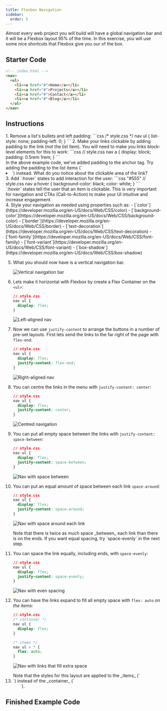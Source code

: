 ```yaml
---
title: Flexbox Navigation
sidebar:
  order: 5
---
```


Almost every web project you will build will have a global navigation bar and it will be a Flexbox layout 95% of the time. In this exercise, you will use some nice shortcuts that Flexbox give you our of the box.

## Starter Code
```html
<!-- index.html -->
<nav>
  <ul>
    <li><a href="#">Home</a></li>
    <li><a href="#">Projects</a></li>
    <li><a href="#">Contact</a></li>
    <li><a href="#">Blog</a></li>
  </ul>
</nav>
```

## Instructions
<Steps>
1. Remove a list's bullets and left padding:
    ```css
    /* style.css */
    nav ul {
      list-style: none;
      padding-left: 0;
    }
    ```
2. Make your links clickable by adding padding to the link (not the list item). You will need to make you links block-level elements for this to work:
    ```css
    // style.css
    nav a {
      display: block;
      padding: 0.5rem 1rem;
    }
    ``` 
    <Aside type="caution" title="Adding padding to the right container">
      In the above example code, we've added padding to the anchor tag. Try adding the padding to the list items (`<li>`) instead. What do you notice about the clickable area of the link?
    </Aside>
3. Add `:hover` states to add interaction for the user:
    ```css "#555"
    // style.css
    nav a:hover {
      background-color: black;
      color: white;
    }
    ```
    <Aside type="note" title="Making things clickable">
      `:hover` states tell the user that an item is clickable. This is very important for navigation and CTAs (Call-to-Action) to make your UI intuitive and increase engagement.
    </Aside>
4. Style your navigation as needed using properties such as:
    - [`color`](https://developer.mozilla.org/en-US/docs/Web/CSS/color)
    - [`background-color`](https://developer.mozilla.org/en-US/docs/Web/CSS/background-color)
    - [`border`](https://developer.mozilla.org/en-US/docs/Web/CSS/border)
    - [`text-decoration`](https://developer.mozilla.org/en-US/docs/Web/CSS/text-decoration)
    - [`font-family`](https://developer.mozilla.org/en-US/docs/Web/CSS/font-family)
    - [`font-variant`](https://developer.mozilla.org/en-US/docs/Web/CSS/font-variant)
    - [`box-shadow`](https://developer.mozilla.org/en-US/docs/Web/CSS/box-shadow)

5. What you should now have is a vertical navigation bar. 

    ![Vertical navigation bar](../../../assets/images/flexbox/vertical-nav.png)
6. Lets make it horizontal with Flexbox by create a Flex Container on the `<ul>`:
    ```css
    // style.css
    nav ul {
      display: flex;
    }
    ```

    ![Left-aligned nav](../../../assets/images/flexbox/flex-default.png)
6. Now we can use `justify-content` to arrange the buttons in a number of pre-set layouts. First lets send the links to the far right of the page with `flex-end`:
    ```css {4}
    // style.css
    nav ul {
      display: flex;
      justify-content: flex-end;
    }
    ```

    ![Right-aligned nav](../../../assets/images/flexbox/flex-end.png)
7. You can centre the links in the menu with `justify-content: center`:
    ```css "center"
    // style.css
    nav ul {
      display: flex;
      justify-content: center;
    }
    ```

    ![Centred navigation](../../../assets/images/flexbox/justify-centre.png)

8. You can put all empty space between the links with `justify-content: space-between`:
    ```css "space-between"
    // style.css
    nav ul {
      display: flex;
      justify-content: space-between;
    }
    ```

    ![Nav with space between](../../../assets/images/flexbox/space-between.png)
9. You can put an equal amount of space between each link `space-around`:
    ```css "space-around"
    // style.css
    nav ul {
      display: flex;
      justify-content: space-around;
    }
    ```
  
    ![Nav with space around each link](../../../assets/images/flexbox/space-around.png)

    <Aside type="note" title="Spacing on the ends">
      Note that there is twice as much space _between_ each link than there is on the ends. If you want equal spacing, try `space-evenly` in the next step.
    </Aside>
10. You can space the link equally, including ends, with `space-evenly`:
    ```css "space-evenly"
    // style.css
    nav ul {
      display: flex;
      justify-content: space-evenly;
    }
    ```

    ![Nav with even spacing](../../../assets/images/flexbox/space-evenly.png)

11. You can have the links expand to fill all empty space with `flex: auto` _on the items_:
    ```css {7-10}
    // style.css
    /* container */
    nav ul {
      display: flex;
    }

    /* items */
    nav ul > * {
      flex: auto;
    }
    ```

    ![Nav with links that fill extra space](../../../assets/images/flexbox/flex-grow.png)

    <Aside type="caution" title="Applied to the items">
      Note that the styles for this layout are applied to the _items_ (`<li>`) instead of the _container_ (`<ul>`).
    </Aside>
</Steps>

## Finished Example Code
<LinkCard title="Codepen with all of these examples" href="https://codepen.io/acidtone/pen/bGMaLNo" />
